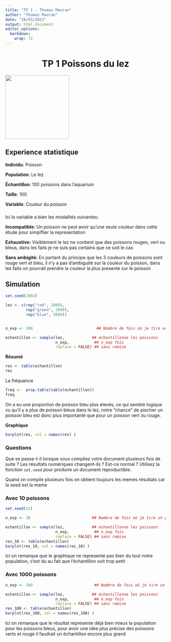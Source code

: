 ```yaml
---
title: "TP 1 - Thomas Mauran"
author: "Thomas Mauran"
date: "28/03/2023"
output: html_document
editor_options: 
  markdown: 
    wrap: 72
---
```


# TP 1 Poissons du lez {#sec-tp-1 style="text-align: center"}

![](https://media.tenor.com/vuz-av-DYZIAAAAd/fish.gif){style="tex-align: center"
width="200"}

## Experience statistique {style="text-align: left"}

**Individu**: Poisson

**Population**: Le lez

**Échantillon**: 100 poissons dans l'aquarium

**Taille**: 100

**Variable**: Couleur du poisson

### 

Ici la variable a bien les modalités suivantes:\

**Incompatible:** Un poisson ne peut avoir qu'une seule couleur dans
cette étude pour simpiflier la representation

**Exhaustive:** Visiblement le lez ne contient que des poissons rouges,
vert ou bleus, dans les faits je ne suis pas certains que ce soit le cas

**Sans ambigité:** En partant du principe que les 3 couleurs de poissons
sont rouge vert et bleu, il n'y a pas d'ambiguité sur la couleur du
poisson, dans les faits on pourrait prendre la couleur la plus presente
sur le poisson

## Simulation {style="text-align: left"}

```r
set.seed(2002)

lez <- c(rep("red", 2000),
         rep("green", 3000),
         rep("blue", 5000))


n_exp <- 100                            ## Nombre de fois où je tire un poisson

echantillon <- sample(lez,            ## échantillonne les poissons
                      n_exp,           ## n_exp fois
                      replace = FALSE) ## sans remise

```

**Résumé**

```r
res <- table(echantillon)
res
```

La fréquence

```r
freq <-  prop.table(table(echantillon))
freq
```

On a eu une proportion de poisson bleu plus elevés, ce qui semble
logique vu qu'il y a plus de poisson bleus dans le lez, notre "chance"
de piocher un poisson bleu est donc plus importante que pour un poisson
vert ou rouge.

**Graphique**

```r
barplot(res, col = names(res) )
```

### Questions

| Que se passe-t-il lorsque vous compilez votre document plusieurs fois de suite ? Les résultats numériques changent-ils ? Est-ce normal ? Utilisez la fonction `set.seed` pour produire un document reproductible.

Quand on compile plusieurs fois on obtient toujours les memes résultats
car la seed est la meme

### Avec 10 poissons 

```r
set.seed(12)

n_exp <- 10                           ## Nombre de fois où je tire un poisson

echantillon <- sample(lez,            ## échantillonne les poissons
                      n_exp,           ## n_exp fois
                      replace = FALSE) ## sans remise
res_10 <- table(echantillon)
barplot(res_10, col = names(res_10) )
```

Ici on remarque que le graphique ne represente pas bien du tout notre
population, c'est du au fait que l'échantillon soit trop petit

### Avec 1000 poissons

```r

n_exp <- 100                           ## Nombre de fois où je tire un poisson

echantillon <- sample(lez,            ## échantillonne les poissons
                      n_exp,           ## n_exp fois
                      replace = FALSE) ## sans remise
res_100 <- table(echantillon)
barplot(res_100, col = names(res_100) )
```

Ici on remarque que le résultat represente déjà bien mieux la population
pour les poissons bleus, pour avoir une idée plus précise des poissons
verts et rouge il faudrait un échantillon encore plus grand
